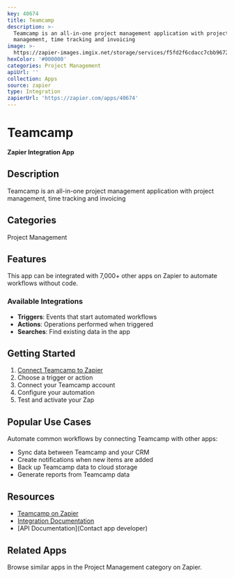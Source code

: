 ```yaml
---
key: 40674
title: Teamcamp
description: >-
  Teamcamp is an all-in-one project management application with project
  management, time tracking and invoicing
image: >-
  https://zapier-images.imgix.net/storage/services/f5fd2f6cdacc7cbb9672a4bb88fae0f7.png?auto=format%2Ccompress&ixlib=python-3.0.0&q=50
hexColor: '#000000'
categories: Project Management
apiUrl: ''
collection: Apps
source: zapier
type: Integration
zapierUrl: 'https://zapier.com/apps/40674'
---
```

# Teamcamp

**Zapier Integration App**

## Description

Teamcamp is an all-in-one project management application with project management, time tracking and invoicing

## Categories

Project Management

## Features

This app can be integrated with 7,000+ other apps on Zapier to automate workflows without code.

### Available Integrations

- **Triggers**: Events that start automated workflows
- **Actions**: Operations performed when triggered
- **Searches**: Find existing data in the app

## Getting Started

1. [Connect Teamcamp to Zapier](https://zapier.com/apps/40674)
2. Choose a trigger or action
3. Connect your Teamcamp account
4. Configure your automation
5. Test and activate your Zap

## Popular Use Cases

Automate common workflows by connecting Teamcamp with other apps:

- Sync data between Teamcamp and your CRM
- Create notifications when new items are added
- Back up Teamcamp data to cloud storage
- Generate reports from Teamcamp data

## Resources

- [Teamcamp on Zapier](https://zapier.com/apps/40674)
- [Integration Documentation](https://zapier.com/apps/40674/integrations)
- [API Documentation](Contact app developer)

## Related Apps

Browse similar apps in the Project Management category on Zapier.
